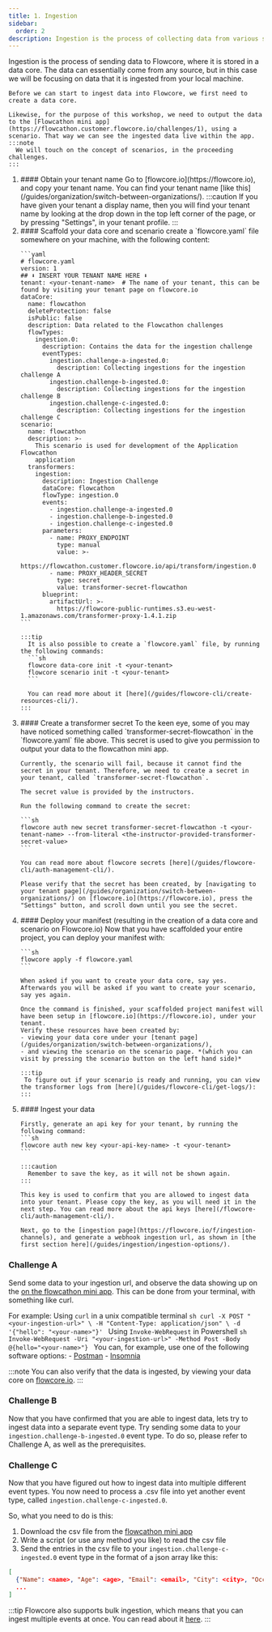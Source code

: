 ```yaml
---
title: 1. Ingestion
sidebar:
  order: 2
description: Ingestion is the process of collecting data from various sources and storing it in a database.
---
```


<ProtectedContent>

Ingestion is the process of sending data to Flowcore, where it is stored in a data core.
The data can essentially come from any source, but in this case we will be focusing on data that it is ingested from your local machine.

    Before we can start to ingest data into Flowcore, we first need to create a data core. 
    
    Likewise, for the purpose of this workshop, we need to output the data to the [Flowcathon mini app](https://flowcathon.customer.flowcore.io/challenges/1), using a scenario. That way we can see the ingested data live within the app.
    :::note
      We will touch on the concept of scenarios, in the proceeding challenges.
    :::

<Steps>
<ol>
  <li>
    #### Obtain your tenant name
    Go to [flowcore.io](https://flowcore.io), and copy your tenant name. You can find your tenant name [like this](/guides/organization/switch-between-organizations/).
    :::caution
      If you have given your tenant a display name, then you will find your tenant name by looking at the drop down in the top left corner of the page, or by pressing "Settings", in your tenant profile.
    ::: 
  </li>
  <li>
    #### Scaffold your data core and scenario
    create a `flowcore.yaml` file somewhere on your machine, with the following content:

    ```yaml
    # flowcore.yaml
    version: 1
    ## ⬇️ INSERT YOUR TENANT NAME HERE ⬇️
    tenant: <your-tenant-name>  # The name of your tenant, this can be found by visiting your tenant page on flowcore.io
    dataCore:
      name: flowcathon
      deleteProtection: false
      isPublic: false
      description: Data related to the Flowcathon challenges
      flowTypes: 
        ingestion.0:
          description: Contains the data for the ingestion challenge
          eventTypes:
            ingestion.challenge-a-ingested.0:
              description: Collecting ingestions for the ingestion challenge A
            ingestion.challenge-b-ingested.0:
              description: Collecting ingestions for the ingestion challenge B
            ingestion.challenge-c-ingested.0:
              description: Collecting ingestions for the ingestion challenge C
    scenario:
      name: flowcathon
      description: >-
        This scenario is used for development of the Application Flowcathon
        application
      transformers:
        ingestion:
          description: Ingestion Challenge
          dataCore: flowcathon
          flowType: ingestion.0
          events:
            - ingestion.challenge-a-ingested.0
            - ingestion.challenge-b-ingested.0
            - ingestion.challenge-c-ingested.0
          parameters:
            - name: PROXY_ENDPOINT
              type: manual
              value: >-
                https://flowcathon.customer.flowcore.io/api/transform/ingestion.0
            - name: PROXY_HEADER_SECRET
              type: secret
              value: transformer-secret-flowcathon
          blueprint:
            artifactUrl: >-
              https://flowcore-public-runtimes.s3.eu-west-1.amazonaws.com/transformer-proxy-1.4.1.zip
    ```

    :::tip
      It is also possible to create a `flowcore.yaml` file, by running the following commands:
      ```sh
      flowcore data-core init -t <your-tenant>
      flowcore scenario init -t <your-tenant>
      ```

      You can read more about it [here](/guides/flowcore-cli/create-resources-cli/).
    :::
    
  </li>
  <li>
    #### Create a transformer secret
    To the keen eye, some of you may have noticed something called `transformer-secret-flowcathon` in the `flowcore.yaml` file above. This secret is used to give you permission to output your data to the flowcathon mini app.

    Currently, the scenario will fail, because it cannot find the secret in your tenant. Therefore, we need to create a secret in your tenant, called `transformer-secret-flowcathon`.

    The secret value is provided by the instructors.

    Run the following command to create the secret:

    ```sh
    flowcore auth new secret transformer-secret-flowcathon -t <your-tenant-name> --from-literal <the-instructor-provided-transformer-secret-value>
    ```

    You can read more about flowcore secrets [here](/guides/flowcore-cli/auth-management-cli/).

    Please verify that the secret has been created, by [navigating to your tenant page](/guides/organization/switch-between-organizations/) on [flowcore.io](https://flowcore.io), press the "Settings" button, and scroll down until you see the secret.
  </li>

  <li>
    #### Deploy your manifest (resulting in the creation of a data core and scenario on Flowcore.io)
    Now that you have scaffolded your entire project, you can deploy your manifest with:

    ```sh
    flowcore apply -f flowcore.yaml
    ```

    When asked if you want to create your data core, say yes. Afterwards you will be asked if you want to create your scenario, say yes again.
   
    Once the command is finished, your scaffolded project manifest will have been setup in [flowcore.io](https://flowcore.io), under your tenant.
    Verify these resources have been created by:
    - viewing your data core under your [tenant page](/guides/organization/switch-between-organizations/), 
    - and viewing the scenario on the scenario page. *(which you can visit by pressing the scenario button on the left hand side)*

    :::tip
     To figure out if your scenario is ready and running, you can view the transformer logs from [here](/guides/flowcore-cli/get-logs/):
    :::
  </li>
  <li>
    #### Ingest your data 

    Firstly, generate an api key for your tenant, by running the following command:
    ```sh
    flowcore auth new key <your-api-key-name> -t <your-tenant>
    ```

    :::caution
      Remember to save the key, as it will not be shown again.
    :::

    This key is used to confirm that you are allowed to ingest data into your tenant. Please copy the key, as you will need it in the next step. You can read more about the api keys [here](/flowcore-cli/auth-management-cli/).

    Next, go to the [ingestion page](https://flowcore.io/f/ingestion-channels), and generate a webhook ingestion url, as shown in [the first section here](/guides/ingestion/ingestion-options/).
  </li>
</ol>
</Steps>

### Challenge A
Send some data to your ingestion url, and observe the data showing up on the [on the flowcathon mini app](https://flowcathon.customer.flowcore.io/challenges/2).
This can be done from your terminal, with something like curl.

For example:
<Tabs>
  <TabItem label="Mac OS">
    Using `curl` in a unix compatible terminal
    ```sh
    curl -X POST "<your-ingestion-url>" \
    -H "Content-Type: application/json" \
    -d '{"hello": "<your-name>"}'
    ```
  </TabItem>
  <TabItem label="Windows">
    Using `Invoke-WebRequest` in Powershell
    ```sh
    Invoke-WebRequest -Uri "<your-ingestion-url>" -Method Post -Body @{hello="<your-name>"}
    ```
  </TabItem>
  <TabItem label="Software">
    You can, for example, use one of the following software options:
    - [Postman](https://www.postman.com/)
    - [Insomnia](https://insomnia.rest/)
  </TabItem>
</Tabs>

:::note
  You can also verify that the data is ingested, by viewing your data core on [flowcore.io](https://flowcore.io).
:::

### Challenge B
Now that you have confirmed that you are able to ingest data, lets try to ingest data into a separate event type.
Try sending some data to your `ingestion.challenge-b-ingested.0` event type. To do so, please refer to Challenge A, as well as the prerequisites.

### Challenge C
Now that you have figured out how to ingest data into multiple different event types. You now need to process a .csv file into yet another event type, called `ingestion.challenge-c-ingested.0`.

So, what you need to do is this:
1. Download the csv file from the [flowcathon mini app](https://flowcathon.customer.flowcore.io/challenges/2)
2. Write a script (or use any method you like) to read the csv file
3. Send the entries in the csv file to your `ingestion.challenge-c-ingested.0` event type in the format of a json array like this:

```json
[
  {"Name": <name>, "Age": <age>, "Email": <email>, "City": <city>, "Occupation": <occupation>, "Challenger": <your name/identifier>},
  ...
]
```

:::tip
Flowcore also supports bulk ingestion, which means that you can ingest multiple events at once. You can read about it [here](/guides/ingestion/ingestion-options/).
:::

</ProtectedContent>